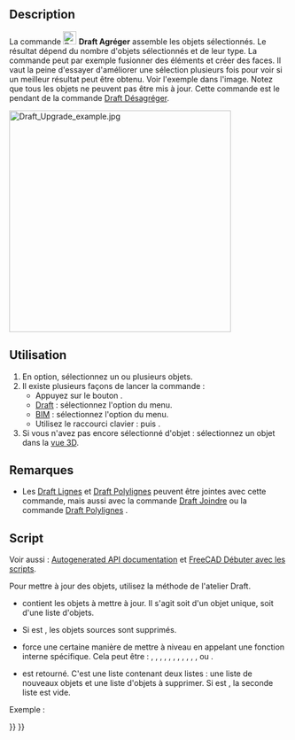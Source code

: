 <languages/>

{{Docnav/fr
|[[Draft_Split/fr|Scinder]]
|[[Draft_Downgrade/fr|Désagréger]]
|[[Draft_Workbench/fr|Atelier Draft]]
|IconL=Draft_Split.svg
|IconR=Draft_Downgrade.svg
|IconC=Workbench_Draft.svg
}}

{{GuiCommand/fr
|Name=Draft Upgrade
|Name/fr=Draft Agréger
|MenuLocation=Draft/BIM : Modification → Agréger
|Workbenches=[[Draft_Workbench/fr|Draft]], [[BIM_Workbench/fr|BIM]]
|Shortcut={{KEY|U}} {{KEY|P}}
|SeeAlso=[[Draft_Downgrade/fr|Draft Désagréger]]
}}

==Description==

La commande [[Image:Draft_Upgrade.svg|24px]] '''Draft Agréger''' assemble les objets sélectionnés. Le résultat dépend du nombre d'objets sélectionnés et de leur type. La commande peut par exemple fusionner des éléments et créer des faces. Il vaut la peine d'essayer d'améliorer une sélection plusieurs fois pour voir si un meilleur résultat peut être obtenu. Voir l'exemple dans l'image. Notez que tous les objets ne peuvent pas être mis à jour. Cette commande est le pendant de la commande [[Draft_Downgrade/fr|Draft Désagréger]].

[[Image:Draft_Upgrade_example.jpg|400px]]
{{Caption|Une polyligne ouverte non modifiable est transformée en polyligne fermée, puis en une face. Une polyligne carrée fermée non modifiable est également promue vers une face. Les deux faces sont ensuite promues pour créer un composé, qui est finalement promu vers une polyligne Draft modifiable.}}

<span id="Usage"></span>
==Utilisation==

# En option, sélectionnez un ou plusieurs objets.
# Il existe plusieurs façons de lancer la commande :
#* Appuyez sur le bouton {{Button|[[Image:Draft_Upgrade.svg|16px]] [[Draft_Upgrade/fr|Agréger]]}}.
#* [[Draft_Workbench/fr|Draft]] : sélectionnez l'option {{MenuCommand|Modification → [[Image:Draft_Upgrade.svg|16px]] Agréger}} du menu.
#* [[BIM_Workbench/fr|BIM]] : sélectionnez l'option {{MenuCommand|Modification → [[Image:Draft_Upgrade.svg|16px]] Agréger}} du menu.
#* Utilisez le raccourci clavier : {{KEY|U}} puis {{KEY|P}}.
# Si vous n'avez pas encore sélectionné d'objet : sélectionnez un objet dans la [[3D_view/fr|vue 3D]].

<span id="Notes"></span>
==Remarques==

* Les [[Draft_Line/fr|Draft Lignes]] et [[Draft_Wire/fr|Draft Polylignes]] peuvent être jointes avec cette commande, mais aussi avec la commande [[Draft_Join/fr|Draft Joindre]] ou la commande [[Draft_Wire/fr|Draft Polylignes]] .

<span id="Scripting"></span>
==Script==

Voir aussi : [https://freecad.github.io/SourceDoc/ Autogenerated API documentation] et [[FreeCAD_Scripting_Basics/fr|FreeCAD Débuter avec les scripts]].

Pour mettre à jour des objets, utilisez la méthode {{incode|upgrade}} de l'atelier Draft.

{{Code|code=
upgrade_list = upgrade(objects, delete=False, force=None)
}}

* {{incode|objects}} contient les objets à mettre à jour. Il s'agit soit d'un objet unique, soit d'une liste d'objets.
* Si {{incode|delete}} est {{incode|True}}, les objets sources sont supprimés.
* {{incode|force}} force une certaine manière de mettre à niveau en appelant une fonction interne spécifique. Cela peut être : {{incode|"makeCompound"}}, {{incode|"closeGroupWires"}}, {{incode|"makeSolid"}}, {{incode|"closeWire"}}, {{incode|"turnToParts"}}, {{incode|"makeFusion"}}, {{incode|"makeShell"}}, {{incode|"makeFaces"}}, {{incode|"draftify"}}, {{incode|"joinFaces"}}, {{incode|"makeSketchFace"}}, {{incode|"makeWires"}} ou {{incode|"turnToLine"}}.
* {{incode|upgrade_list}} est retourné. C'est une liste contenant deux listes : une liste de nouveaux objets et une liste d'objets à supprimer. Si {{incode|delete}} est {{incode|True}}, la seconde liste est vide.

Exemple :

{{Code|code=
import FreeCAD as App
import Draft

doc = App.newDocument()

circle = Draft.make_circle(1000)
rectangle = Draft.make_rectangle(2000, 800)
doc.recompute()

add_list1, delete_list1 = Draft.upgrade([circle, rectangle], delete=False)

line1 = Draft.make_line(App.Vector(2000, 0, 0), App.Vector(2500, 1500, 0))
line2 = Draft.make_line(App.Vector(2500, 1500, 0), App.Vector(3000, -1000, 0))
doc.recompute()

add_list2, delete_list2 = Draft.upgrade([line1, line2], delete=False)

simple_wire = add_list2[0]
add_list3, delete_list3 = Draft.upgrade(simple_wire, delete=False)

closed_wire = add_list3[0]
add_list4, delete_list4 = Draft.upgrade(closed_wire, delete=False)

face = add_list4[0]
add_list5, delete_list5 = Draft.upgrade(face, delete=False)

doc.recompute()
}}


{{Docnav/fr
|[[Draft_Split/fr|Scinder]]
|[[Draft_Downgrade/fr|Désagréger]]
|[[Draft_Workbench/fr|Atelier Draft]]
|IconL=Draft_Split.svg
|IconR=Draft_Downgrade.svg
|IconC=Workbench_Draft.svg
}}

{{Draft Tools navi{{#translation:}}}}
{{Userdocnavi{{#translation:}}}}